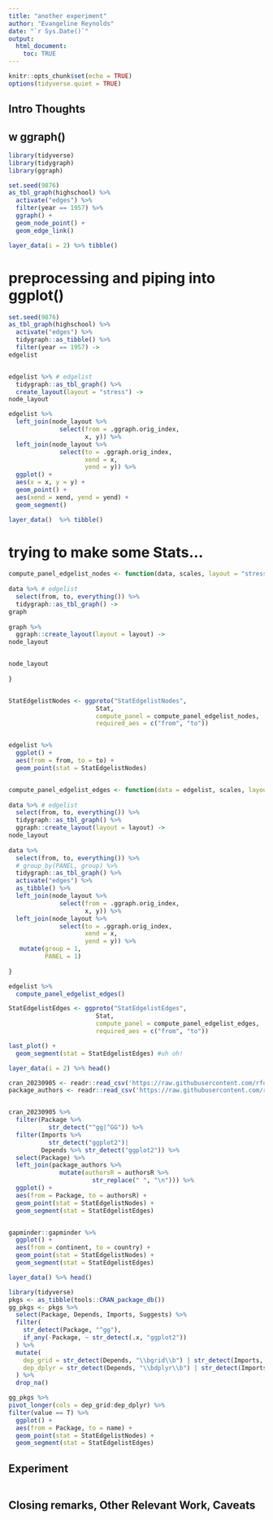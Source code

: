 ```yaml
---
title: "another experiment"
author: "Evangeline Reynolds"
date: "`r Sys.Date()`"
output: 
  html_document:
    toc: TRUE
---
```


```r
knitr::opts_chunk$set(echo = TRUE)
options(tidyverse.quiet = TRUE)
```




## Intro Thoughts


## w ggraph()

```r
library(tidyverse)
library(tidygraph)
library(ggraph)

set.seed(9876)
as_tbl_graph(highschool) %>% 
  activate("edges") %>% 
  filter(year == 1957) %>% 
  ggraph() + 
  geom_node_point() + 
  geom_edge_link()

layer_data(i = 2) %>% tibble()
```


# preprocessing and piping into ggplot()

```r
set.seed(9876)
as_tbl_graph(highschool) %>%
  activate("edges") %>% 
  tidygraph::as_tibble() %>% 
  filter(year == 1957) ->
edgelist  


edgelist %>% # edgelist
  tidygraph::as_tbl_graph() %>% 
  create_layout(layout = "stress") ->
node_layout

edgelist %>% 
  left_join(node_layout %>% 
              select(from = .ggraph.orig_index, 
                     x, y)) %>% 
  left_join(node_layout %>% 
              select(to = .ggraph.orig_index,
                     xend = x,
                     yend = y)) %>% 
  ggplot() + 
  aes(x = x, y = y) + 
  geom_point() + 
  aes(xend = xend, yend = yend) +
  geom_segment()

layer_data()  %>% tibble()  
```



# trying to make some Stats... 

```r
compute_panel_edgelist_nodes <- function(data, scales, layout = "stress"){
  
data %>% # edgelist
  select(from, to, everything()) %>% 
  tidygraph::as_tbl_graph() ->
graph    
    
graph %>% 
  ggraph::create_layout(layout = layout) ->
node_layout


node_layout
  
}


StatEdgelistNodes <- ggproto("StatEdgelistNodes", 
                        Stat,
                        compute_panel = compute_panel_edgelist_nodes,
                        required_aes = c("from", "to"))


edgelist %>% 
  ggplot() + 
  aes(from = from, to = to) + 
  geom_point(stat = StatEdgelistNodes)


compute_panel_edgelist_edges <- function(data = edgelist, scales, layout = "stress"){
  
data %>% # edgelist
  select(from, to, everything()) %>% 
  tidygraph::as_tbl_graph() %>% 
  ggraph::create_layout(layout = layout) ->
node_layout
  
data %>% 
  select(from, to, everything()) %>% 
  # group_by(PANEL, group) %>% 
  tidygraph::as_tbl_graph() %>% 
  activate("edges") %>% 
  as_tibble() %>% 
  left_join(node_layout %>% 
              select(from = .ggraph.orig_index, 
                     x, y)) %>% 
  left_join(node_layout %>% 
              select(to = .ggraph.orig_index,
                     xend = x,
                     yend = y)) %>% 
   mutate(group = 1, 
          PANEL = 1)
  
}

edgelist %>% 
  compute_panel_edgelist_edges()

StatEdgelistEdges <- ggproto("StatEdgelistEdges", 
                        Stat,
                        compute_panel = compute_panel_edgelist_edges,
                        required_aes = c("from", "to"))

last_plot() + 
  geom_segment(stat = StatEdgelistEdges) #uh oh!

layer_data(i = 2) %>% head()

```



```r
cran_20230905 <- readr::read_csv('https://raw.githubusercontent.com/rfordatascience/tidytuesday/master/data/2023/2023-09-19/cran_20230905.csv')
package_authors <- readr::read_csv('https://raw.githubusercontent.com/rfordatascience/tidytuesday/master/data/2023/2023-09-19/package_authors.csv')


cran_20230905 %>%
  filter(Package %>%
           str_detect("^gg|^GG")) %>%
  filter(Imports %>%
           str_detect("ggplot2")|
         Depends %>% str_detect("ggplot2")) %>%
  select(Package) %>%
  left_join(package_authors %>%
              mutate(authorsR = authorsR %>%
                       str_replace(" ", "\n"))) %>% 
  ggplot() + 
  aes(from = Package, to = authorsR) + 
  geom_point(stat = StatEdgelistNodes) + 
  geom_segment(stat = StatEdgelistEdges)


gapminder::gapminder %>% 
  ggplot() + 
  aes(from = continent, to = country) + 
  geom_point(stat = StatEdgelistNodes) + 
  geom_segment(stat = StatEdgelistEdges)

layer_data() %>% head()


```


```r


library(tidyverse)
pkgs <- as_tibble(tools::CRAN_package_db())
gg_pkgs <- pkgs %>% 
  select(Package, Depends, Imports, Suggests) %>% 
  filter(
    str_detect(Package, "^gg"),
    if_any(-Package, ~ str_detect(.x, "ggplot2"))
  ) %>% 
  mutate(
    dep_grid = str_detect(Depends, "\\bgrid\\b") | str_detect(Imports, "\\bgrid\\b"),
    dep_dplyr = str_detect(Depends, "\\bdplyr\\b") | str_detect(Imports, "\\bdplyr\\b")
  ) %>% 
  drop_na()

gg_pkgs %>%
pivot_longer(cols = dep_grid:dep_dplyr) %>%
filter(value == T) %>%
  ggplot() + 
  aes(from = Package, to = name) + 
  geom_point(stat = StatEdgelistNodes) + 
  geom_segment(stat = StatEdgelistEdges)
```



## Experiment

```r

```



## Closing remarks, Other Relevant Work, Caveats
